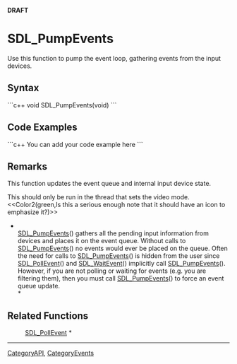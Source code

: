 <!-- pragma section-numbers off -->
<!-- pragma disable-camelcase -->
'''DRAFT'''

= SDL_PumpEvents =
Use this function to pump the event loop, gathering events from the input devices.


== Syntax ==
```c++
void SDL_PumpEvents(void)
```

== Code Examples ==
```c++
You can add your code example here
```

== Remarks ==
This function updates the event queue and internal input device state.

This should only be run in the thread that sets the video mode.  <<Color2(green,Is this a serious enough note that it should have an icon to emphasize it?)>>

*<br/>[[SDL_PumpEvents]]() gathers all the pending input information from devices and places it on the event queue. Without calls to [[SDL_PumpEvents]]() no events would ever be placed on the queue. Often the need for calls to [[SDL_PumpEvents]]() is hidden from the user since [[SDL_PollEvent]]() and [[SDL_WaitEvent]]() implicitly call [[SDL_PumpEvents]](). However, if you are not polling or waiting for events (e.g. you are filtering them), then you must call [[SDL_PumpEvents]]() to force an event queue update.<br/>*

== Related Functions ==
:[[SDL_PollEvent]] *

----
[[CategoryAPI]], [[CategoryEvents]]
